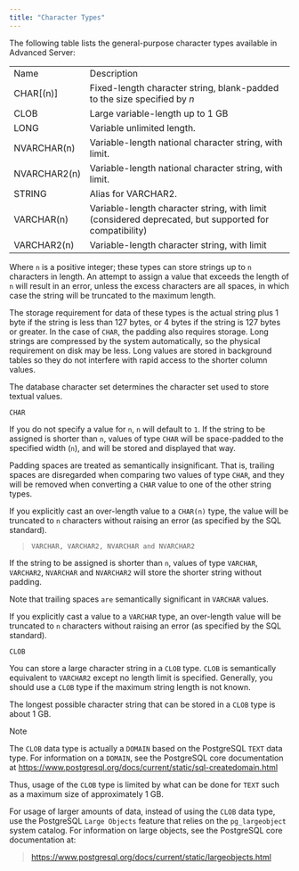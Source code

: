 ```yaml
---
title: "Character Types"
---
```


<div id="character_types" class="registered_link"></div>

The following table lists the general-purpose character types available in Advanced Server:

|              |                                                                                                       |
| ------------ | ----------------------------------------------------------------------------------------------------- |
| Name         | Description                                                                                           |
| CHAR\[(n)]   | Fixed-length character string, blank-padded to the size specified by *n*                              |
| CLOB         | Large variable-length up to 1 GB                                                                      |
| LONG         | Variable unlimited length.                                                                            |
| NVARCHAR(n)  | Variable-length national character string, with limit.                                                |
| NVARCHAR2(n) | Variable-length national character string, with limit.                                                |
| STRING       | Alias for VARCHAR2.                                                                                   |
| VARCHAR(n)   | Variable-length character string, with limit (considered deprecated, but supported for compatibility) |
| VARCHAR2(n)  | Variable-length character string, with limit                                                          |

Where `n` is a positive integer; these types can store strings up to `n` characters in length. An attempt to assign a value that exceeds the length of `n` will result in an error, unless the excess characters are all spaces, in which case the string will be truncated to the maximum length.

The storage requirement for data of these types is the actual string plus 1 byte if the string is less than 127 bytes, or 4 bytes if the string is 127 bytes or greater. In the case of `CHAR`, the padding also requires storage. Long strings are compressed by the system automatically, so the physical requirement on disk may be less. Long values are stored in background tables so they do not interfere with rapid access to the shorter column values.

The database character set determines the character set used to store textual values.

`CHAR`

If you do not specify a value for `n`, `n` will default to `1`. If the string to be assigned is shorter than `n`, values of type `CHAR` will be space-padded to the specified width (`n`), and will be stored and displayed that way.

Padding spaces are treated as semantically insignificant. That is, trailing spaces are disregarded when comparing two values of type `CHAR`, and they will be removed when converting a `CHAR` value to one of the other string types.

If you explicitly cast an over-length value to a `CHAR(n)` type, the value will be truncated to `n` characters without raising an error (as specified by the SQL standard).

> `VARCHAR, VARCHAR2, NVARCHAR and NVARCHAR2`

If the string to be assigned is shorter than `n`, values of type `VARCHAR`, `VARCHAR2`, `NVARCHAR` and `NVARCHAR2` will store the shorter string without padding.

Note that trailing spaces `are` semantically significant in `VARCHAR` values.

If you explicitly cast a value to a `VARCHAR` type, an over-length value will be truncated to `n` characters without raising an error (as specified by the SQL standard).

`CLOB`

You can store a large character string in a `CLOB` type. `CLOB` is semantically equivalent to `VARCHAR2` except no length limit is specified. Generally, you should use a `CLOB` type if the maximum string length is not known.

The longest possible character string that can be stored in a `CLOB` type is about 1 GB.

<div class="note">

<div class="title">

Note

</div>

The `CLOB` data type is actually a `DOMAIN` based on the PostgreSQL `TEXT` data type. For information on a `DOMAIN`, see the PostgreSQL core documentation at <https://www.postgresql.org/docs/current/static/sql-createdomain.html>

</div>

Thus, usage of the `CLOB` type is limited by what can be done for `TEXT` such as a maximum size of approximately 1 GB.

For usage of larger amounts of data, instead of using the `CLOB` data type, use the PostgreSQL `Large Objects` feature that relies on the `pg_largeobject` system catalog. For information on large objects, see the PostgreSQL core documentation at:

> <https://www.postgresql.org/docs/current/static/largeobjects.html>
